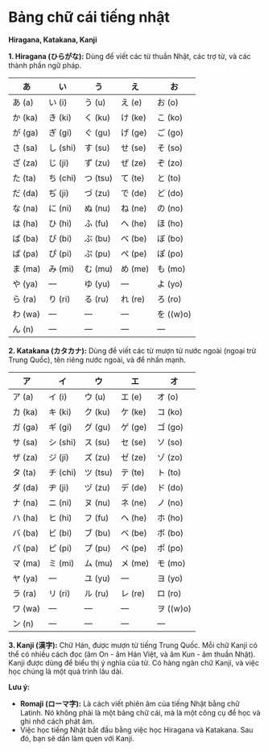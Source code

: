 # Bảng chữ cái tiếng nhật

**Hiragana, Katakana, Kanji**

**1. Hiragana (ひらがな):** Dùng để viết các từ thuần Nhật, các trợ từ, và các thành phần ngữ pháp.

| あ      | い       | う       | え      | お        |
| ------ | ------- | ------- | ------ | -------- |
| あ (a)  | い (i)   | う (u)   | え (e)  | お (o)    |
| か (ka) | き (ki)  | く (ku)  | け (ke) | こ (ko)   |
| が (ga) | ぎ (gi)  | ぐ (gu)  | げ (ge) | ご (go)   |
| さ (sa) | し (shi) | す (su)  | せ (se) | そ (so)   |
| ざ (za) | じ (ji)  | ず (zu)  | ぜ (ze) | ぞ (zo)   |
| た (ta) | ち (chi) | つ (tsu) | て (te) | と (to)   |
| だ (da) | ぢ (ji)  | づ (zu)  | で (de) | ど (do)   |
| な (na) | に (ni)  | ぬ (nu)  | ね (ne) | の (no)   |
| は (ha) | ひ (hi)  | ふ (fu)  | へ (he) | ほ (ho)   |
| ば (ba) | び (bi)  | ぶ (bu)  | べ (be) | ぼ (bo)   |
| ぱ (pa) | ぴ (pi)  | ぷ (pu)  | ぺ (pe) | ぽ (po)   |
| ま (ma) | み (mi)  | む (mu)  | め (me) | も (mo)   |
| や (ya) | —       | ゆ (yu)  | —      | よ (yo)   |
| ら (ra) | り (ri)  | る (ru)  | れ (re) | ろ (ro)   |
| わ (wa) | —       | —       | —      | を ((w)o) |
| ん (n)  | —       | —       | —      | —        |



**2. Katakana (カタカナ):** Dùng để viết các từ mượn từ nước ngoài (ngoại trừ Trung Quốc), tên riêng nước ngoài, và để nhấn mạnh.

| ア      | イ       | ウ       | エ      | オ        |
| ------ | ------- | ------- | ------ | -------- |
| ア (a)  | イ (i)   | ウ (u)   | エ (e)  | オ (o)    |
| カ (ka) | キ (ki)  | ク (ku)  | ケ (ke) | コ (ko)   |
| ガ (ga) | ギ (gi)  | グ (gu)  | ゲ (ge) | ゴ (go)   |
| サ (sa) | シ (shi) | ス (su)  | セ (se) | ソ (so)   |
| ザ (za) | ジ (ji)  | ズ (zu)  | ゼ (ze) | ゾ (zo)   |
| タ (ta) | チ (chi) | ツ (tsu) | テ (te) | ト (to)   |
| ダ (da) | ヂ (ji)  | ヅ (zu)  | デ (de) | ド (do)   |
| ナ (na) | ニ (ni)  | ヌ (nu)  | ネ (ne) | ノ (no)   |
| ハ (ha) | ヒ (hi)  | フ (fu)  | ヘ (he) | ホ (ho)   |
| バ (ba) | ビ (bi)  | ブ (bu)  | ベ (be) | ボ (bo)   |
| パ (pa) | ピ (pi)  | プ (pu)  | ペ (pe) | ポ (po)   |
| マ (ma) | ミ (mi)  | ム (mu)  | メ (me) | モ (mo)   |
| ヤ (ya) | —       | ユ (yu)  | —      | ヨ (yo)   |
| ラ (ra) | リ (ri)  | ル (ru)  | レ (re) | ロ (ro)   |
| ワ (wa) | —       | —       | —      | ヲ ((w)o) |
| ン (n)  | —       | —       | —      | —        |

**3. Kanji (漢字):** Chữ Hán, được mượn từ tiếng Trung Quốc. Mỗi chữ Kanji có thể có nhiều cách đọc (âm On - âm Hán Việt, và âm Kun - âm thuần Nhật). Kanji được dùng để biểu thị ý nghĩa của từ. Có hàng ngàn chữ Kanji, và việc học chúng là một quá trình lâu dài.

**Lưu ý:**

*   **Romaji (ローマ字):** Là cách viết phiên âm của tiếng Nhật bằng chữ Latinh. Nó không phải là một bảng chữ cái, mà là một công cụ để học và ghi nhớ cách phát âm.
*   Việc học tiếng Nhật bắt đầu bằng việc học Hiragana và Katakana. Sau đó, bạn sẽ dần làm quen với Kanji.
